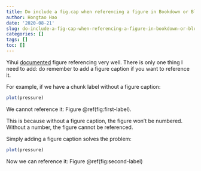 ```yaml
---
title: Do include a fig.cap when referencing a figure in Bookdown or Blogdown
author: Hongtao Hao
date: '2020-08-21'
slug: do-include-a-fig-cap-when-referencing-a-figure-in-bookdown-or-blogdown
categories: []
tags: []
toc: []
---
```

Yihui [documented](https://bookdown.org/yihui/bookdown/figures.html) figure referencing very well. There is only one thing I need to add: do remember to add a figure caption if you want to reference it. 

For example, if we have a chunk label without a figure caption:

```r
plot(pressure)
```

We cannot reference it: Figure \@ref(fig:first-label). 

This is because without a figure caption, the figure won't be numbered. Without a number, the figure cannot be referenced. 

Simply adding a figure caption solves the problem:

```r
plot(pressure)
```

Now we can reference it: Figure \@ref(fig:second-label)
